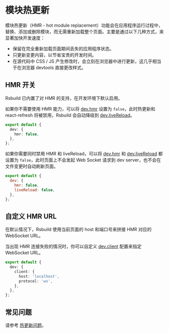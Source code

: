 # 模块热更新

模块热更新（HMR - hot module replacement）功能会在应用程序运行过程中，替换、添加或删除模块，而无需重新加载整个页面。主要是通过以下几种方式，来显著加快开发速度：

- 保留在完全重新加载页面期间丢失的应用程序状态。
- 只更新变更内容，以节省宝贵的开发时间。
- 在源代码中 CSS / JS 产生修改时，会立刻在浏览器中进行更新，这几乎相当于在浏览器 devtools 直接更改样式。

## HMR 开关

Rsbuild 已内置了对 HMR 的支持，在开发环境下默认启用。

如果你不需要使用 HMR 能力，可以将 [dev.hmr](/config/dev/hmr) 设置为 `false`，此时热更新和 react-refresh 将被禁用，Rsbuild 会自动降级到 [dev.liveReload](/config/dev/live-reload)。

```ts title="rsbuild.config.ts"
export default {
  dev: {
    hmr: false,
  },
};
```

如果你需要同时禁用 HMR 和 liveReload，可以将 [dev.hmr](/config/dev/hmr) 和 [dev.liveReload](/config/dev/live-reload) 都设置为 `false`，此时页面上不会发起 Web Socket 请求到 dev server，也不会在文件变更时自动刷新页面。

```js title="rsbuild.config.ts"
export default {
  dev: {
    hmr: false,
    liveReload: false,
  },
};
```

## 自定义 HMR URL

在默认情况下，Rsbuild 使用当前页面的 host 和端口号来拼接 HMR 对应的 WebSocket URL。

当出现 HMR 连接失败的情况时，你可以自定义 [dev.client](/config/dev/client) 配置来指定 WebSocket URL。

```ts title="rsbuild.config.ts"
export default {
  dev: {
    client: {
      host: 'localhost',
      protocol: 'ws',
    },
  },
};
```

## 常见问题

请参考 [热更新问题](/guide/faq/hmr)。
